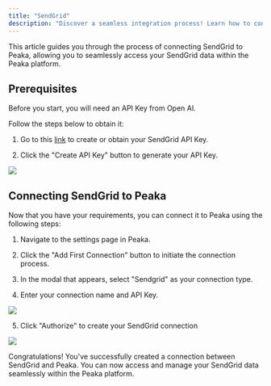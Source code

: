 ```yaml
---
title: "SendGrid"
description: "Discover a seamless integration process! Learn how to connect SendGrid to Peaka effortlessly for streamlined transactions."
---
```


This article guides you through the process of connecting SendGrid to Peaka, allowing you to seamlessly access your SendGrid data within the Peaka platform.

## Prerequisites

Before you start, you will need an API Key from Open AI.

Follow the steps below to obtain it:

1. Go to this [link](https://www2.Sendgrid.com/app/account/integrations) to create or obtain your SendGrid API Key.

2. Click the "Create API Key" button to generate your API Key.

<img src="images/integrations/sendgrid-1.png" />

## Connecting SendGrid to Peaka

Now that you have your requirements, you can connect it to Peaka using the following steps:

1. Navigate to the settings page in Peaka.

2. Click the "Add First Connection" button to initiate the connection process.

3. In the modal that appears, select "Sendgrid" as your connection type.

4. Enter your connection name and API Key.

<img src="images/integrations/sendgrid-2.png" />

5. Click "Authorize" to create your SendGrid connection

<img src="images/integrations/sendgrid-3.png" />

Congratulations! You've successfully created a connection between SendGrid and Peaka. You can now access and manage your SendGrid data seamlessly within the Peaka platform.
